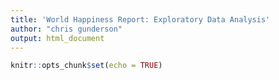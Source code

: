 ```yaml
---
title: 'World Happiness Report: Exploratory Data Analysis'
author: "chris gunderson"
output: html_document
---
```


```r
knitr::opts_chunk$set(echo = TRUE)
```
